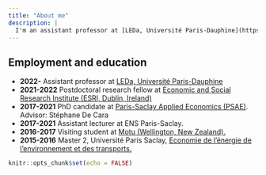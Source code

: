 ```yaml
---
title: "About me"
description: |
  I'm an assistant professor at [LEDa, Université Paris-Dauphine](https://leda.dauphine.fr/) in Paris, France. I work on **economics relevant to climate change**. In particular, I am interested in estimating climate change impacts, assessing adaptation options and designing optimal mitigation policies, mostly by using applied modeling tools. I co-organize the [Dauphine economics seminar](https://leda.dauphine.fr/fr/seminaire-externe/seminaire-leda.html). 
---
```


  <!-- Prior to that, I was Postdoctoral Research Fellow at [the Economic and Social Research Institute (ESRI)](https://www.esri.ie/) in Dublin, Ireland. I completed my PhD in economics at UMR [Paris-Saclay Applied Economics (PSAE)](https://www6.versailles-grignon.inrae.fr/economie_publique) in September 2021, advised by Stéphane De Cara (INRAE). See [here](https://youtu.be/i2yW7j1fkUk?t=6) for a brief presentation -->
  <!-- of my PhD in French. -->

## Employment and education
* **2022-** Assistant professor at [LEDa, Université Paris-Dauphine](https://leda.dauphine.fr/)
* **2021-2022** Postdoctoral research fellow at [Economic and Social Research Institute (ESRI, Dublin, Ireland)](https://www.esri.ie/)
* **2017-2021** PhD candidate at [Paris-Saclay Applied Economics (PSAE)](https://www6.versailles-grignon.inrae.fr/economie_publique). Advisor: Stéphane De Cara
* **2017-2021** Assistant lecturer at ENS Paris-Saclay.
* **2016-2017** Visiting student at [Motu (Wellington, New Zealand).](https://www.motu.nz/)
* **2015-2016** Master 2, Université Paris Saclay, [Economie de l'énergie de l'environnement et des transports.](https://www.universite-paris-saclay.fr/en/education/master/environmental-energy-and-transport-economics/m2-economie-du-developpement-durable-et-de-lenvironnement)

<!-- Link for detailed CVs [in English](https://www.dropbox.com/s/m2e4o6vnadagfup/CV_2023.pdf?dl=0) and [in French](https://www.dropbox.com/s/udqsjfat0m8p714/CV_2023_fr.pdf?dl=0) -->

<!-- For the list of publications and current research, see the [Research page](https://loichy.github.io/research.html). -->

```r
knitr::opts_chunk$set(echo = FALSE)
```

